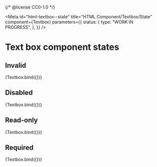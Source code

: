 {/* @license CC0-1.0 */}


<Meta
  id="html-textbox--state"
  title="HTML Component/Textbox/State"
  component={Textbox}
  parameters={{
    status: {
      type: "WORK IN PROGRESS",
    },
  }}
/>

# Text box component states

## Invalid

<Canvas>
  <Story
    name="Invalid"
    args={{
      ...exampleArgs,
      invalid: true,
    }}
  >
    {Textbox.bind({})}
  </Story>
</Canvas>

## Disabled

<Canvas>
  <Story
    name="Disabled"
    args={{
      ...exampleArgs,
      disabled: true,
    }}
  >
    {Textbox.bind({})}
  </Story>
</Canvas>

## Read-only

<Canvas>
  <Story
    name="Read-only"
    args={{
      ...exampleArgs,
      readOnly: true,
    }}
  >
    {Textbox.bind({})}
  </Story>
</Canvas>

## Required

<Canvas>
  <Story
    name="Required"
    args={{
      required: true,
    }}
  >
    {Textbox.bind({})}
  </Story>
</Canvas>
